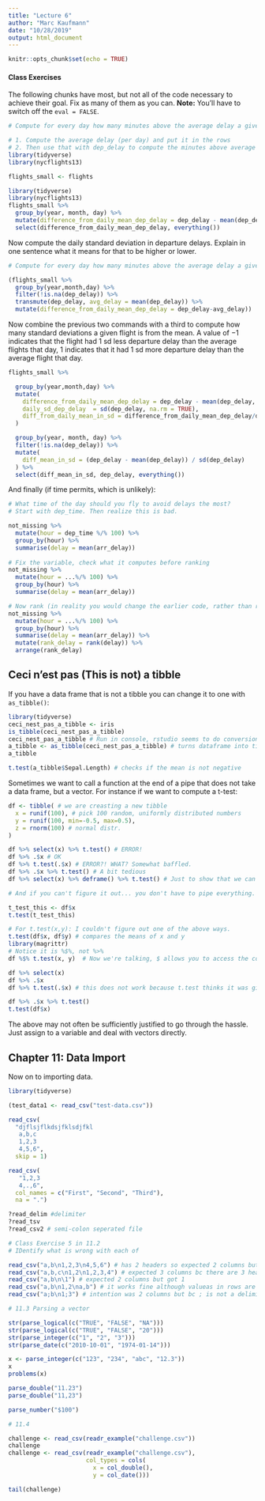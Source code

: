 ```yaml
---
title: "Lecture 6"
author: "Marc Kaufmann"
date: "10/28/2019"
output: html_document
---
```


```r
knitr::opts_chunk$set(echo = TRUE)
```

#### Class Exercises

The following chunks have most, but not all of the code necessary to achieve their goal. Fix as many of them as you can. **Note:** You'll have to switch off the `eval = FALSE`.

```r
# Compute for every day how many minutes above the average delay a given flight is.

# 1. Compute the average delay (per day) and put it in the rows
# 2. Then use that with dep_delay to compute the minutes above average
library(tidyverse)
library(nycflights13)

flights_small <- flights

library(tidyverse)
library(nycflights13)
flights_small %>%
  group_by(year, month, day) %>%
  mutate(difference_from_daily_mean_dep_delay = dep_delay - mean(dep_delay, na.rm=TRUE)) %>%
  select(difference_from_daily_mean_dep_delay, everything())
```

Now compute the daily standard deviation in departure delays. Explain in one sentence what it means for that to be higher or lower.

```r
# Compute for every day how many minutes above the average delay a given flight is.

(flights_small %>%
  group_by(year,month,day) %>%
  filter(!is.na(dep_delay)) %>%
  transmute(dep_delay, avg_delay = mean(dep_delay)) %>%
  mutate(difference_from_daily_mean_dep_delay = dep_delay-avg_delay))
```

Now combine the previous two commands with a third to compute how many standard deviations a given flight is from the mean. A value of $-1$ indicates that the flight had 1 sd less departure delay than the average flights that day, $1$ indicates that it had 1 sd more departure delay than the average flight that day.
  
```r

flights_small %>%

  group_by(year,month,day) %>%
  mutate(
    difference_from_daily_mean_dep_delay = dep_delay - mean(dep_delay, na.rm=TRUE),
    daily_sd_dep_delay  = sd(dep_delay, na.rm = TRUE),
    diff_from_daily_mean_in_sd = difference_from_daily_mean_dep_delay/daily_sd_dep_delay
  )

  group_by(year, month, day) %>%
  filter(!is.na(dep_delay)) %>%
  mutate(
    diff_mean_in_sd = (dep_delay - mean(dep_delay)) / sd(dep_delay)
  ) %>%
  select(diff_mean_in_sd, dep_delay, everything())

```
    
And finally (if time permits, which is unlikely):

```r
# What time of the day should you fly to avoid delays the most?
# Start with dep_time. Then realize this is bad.

not_missing %>%
  mutate(hour = dep_time %/% 100) %>%
  group_by(hour) %>%
  summarise(delay = mean(arr_delay))
  
# Fix the variable, check what it computes before ranking
not_missing %>%
  mutate(hour = ...%/% 100) %>%
  group_by(hour) %>%
  summarise(delay = mean(arr_delay))

# Now rank (in reality you would change the earlier code, rather than repeat)
not_missing %>%
  mutate(hour = ...%/% 100) %>%
  group_by(hour) %>%
  summarise(delay = mean(arr_delay)) %>%
  mutate(rank_delay = rank(delay)) %>%
  arrange(rank_delay)
```

## Ceci n'est pas (This is not) a tibble

If you have a data frame that is not a tibble you can change it to one with `as_tibble()`:

```r
library(tidyverse)
ceci_nest_pas_a_tibble <- iris
is_tibble(ceci_nest_pas_a_tibble)
ceci_nest_pas_a_tibble # Run in console, rstudio seems to do conversion automatically
a_tibble <- as_tibble(ceci_nest_pas_a_tibble) # turns dataframe into tibble
a_tibble

t.test(a_tibble$Sepal.Length) # checks if the mean is not negative
```

Sometimes we want to call a function at the end of a pipe that does not take a data frame, but a vector. For instance if we want to compute a t-test:

```r
df <- tibble( # we are creasting a new tibble
  x = runif(100), # pick 100 random, uniformly distributed numbers
  y = runif(100, min=-0.5, max=0.5),
  z = rnorm(100) # normal distr.
)

df %>% select(x) %>% t.test() # ERROR!
df %>% .$x # OK
df %>% t.test(.$x) # ERROR?! WHAT? Somewhat baffled.
df %>% .$x %>% t.test() # A bit tedious
df %>% select(x) %>% deframe() %>% t.test() # Just to show that we can be even more tedious

# And if you can't figure it out... you don't have to pipe everything. 

t_test_this <- df$x
t.test(t_test_this)

# For t.test(x,y): I couldn't figure out one of the above ways.
t.test(df$x, df$y) # compares the means of x and y
library(magrittr)
# Notice it is %$%, not %>%
df %$% t.test(x, y)  # Now we're talking, $ allows you to access the columns directly

df %>% select(x)
df %>% .$x
df %>% t.test(.$x) # this does not work because t.test thinks it was given a dataframe

df %>% .$x %>% t.test()
t.test(df$x)
```


The above may not often be sufficiently justified to go through the hassle. Just assign to a variable and deal with vectors directly.

## Chapter 11: Data Import

Now on to importing data.

```r
library(tidyverse)

(test_data1 <- read_csv("test-data.csv"))

read_csv(
  "djflsjflkdsjfklsdjfkl
   a,b,c
   1,2,3
   4,5,6",
  skip = 1)

read_csv(
   "1,2,3
   4,.,6",
  col_names = c("First", "Second", "Third"),
  na = ".")

?read_delim #delimiter
?read_tsv
?read_csv2 # semi-colon seperated file

# Class Exercise 5 in 11.2
# IDentify what is wrong with each of 

read_csv("a,b\n1,2,3\n4,5,6") # has 2 headers so expected 2 columns but got 3
read_csv("a,b,c\n1,2\n1,2,3,4") # expected 3 columns bc there are 3 headers but got 2 for the first row and 4 for the second
read_csv("a,b\n\1") # expected 2 columns but got 1
read_csv("a,b\n1,2\na,b") # it works fine although valueas in rows are the same as headers
read_csv("a;b\n1;3") # intention was 2 columns but bc ; is not a delimiter it is only 1 column with a;b as header

# 11.3 Parsing a vector

str(parse_logical(c("TRUE", "FALSE", "NA")))
str(parse_logical(c("TRUE", "FALSE", "20")))
str(parse_integer(c("1", "2", "3")))
str(parse_date(c("2010-10-01", "1974-01-14")))

x <- parse_integer(c("123", "234", "abc", "12.3"))
x
problems(x)

parse_double("11.23")
parse_double("11,23")

parse_number("$100")

# 11.4

challenge <- read_csv(readr_example("challenge.csv"))
challenge
challenge <- read_csv(readr_example("challenge.csv"),
                      col_types = cols(
                        x = col_double(),
                        y = col_date()))

tail(challenge)
```


